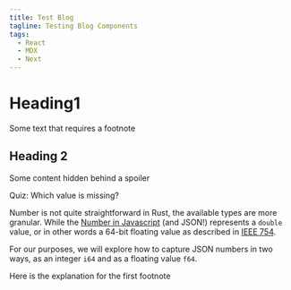 ```yaml
---
title: Test Blog
tagline: Testing Blog Components
tags:
  - React
  - MDX
  - Next
---
```



# Heading1

Some text that requires a footnote<Footnote index="1" />

## Heading 2

<Spoiler summary='Sample spoiler'>Some content hidden behind a spoiler</Spoiler>

<Author>

Quiz: Which value is missing?

Number is not quite straightforward in Rust, the available types are more granular. While the [Number in Javascript](https://developer.mozilla.org/en-US/docs/Web/JavaScript/Reference/Global_Objects/Number) (and JSON!)
represents a `double` value, or in other words a 64-bit floating value as described in [IEEE 754](https://en.wikipedia.org/wiki/IEEE_754).

For our purposes, we will explore how to capture JSON numbers in two ways, as an integer `i64` and as a floating value `f64`.

</Author>

<Footnote index='1'>Here is the explanation for the first footnote</Footnote>
